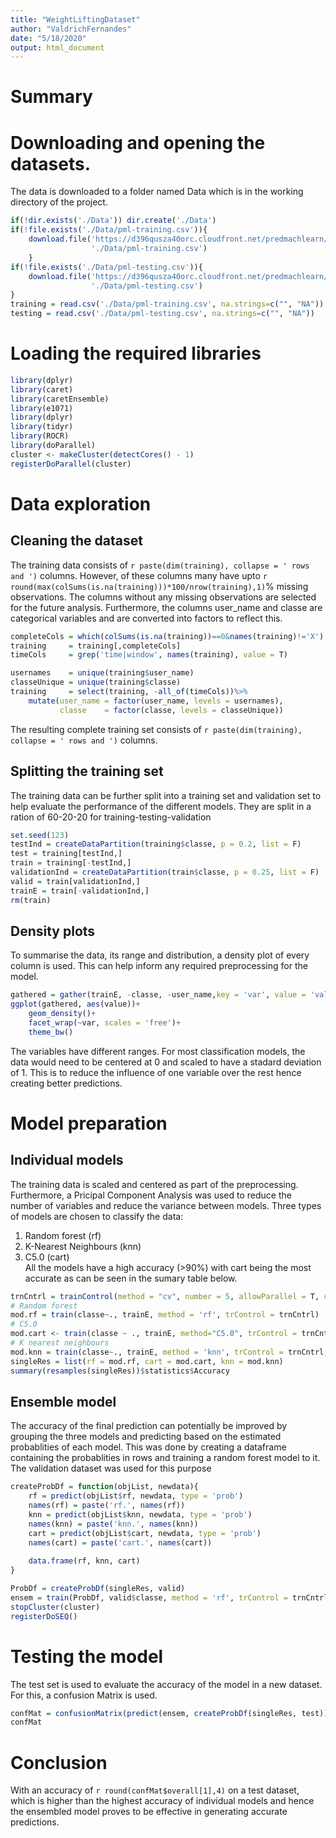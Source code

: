 ```yaml
---
title: "WeightLiftingDataset"
author: "ValdrichFernandes"
date: "5/18/2020"
output: html_document
---
```

# Summary

# Downloading and opening the datasets.
The data is downloaded to a folder named Data which is in the working directory of the project. 
```r
if(!dir.exists('./Data')) dir.create('./Data')
if(!file.exists('./Data/pml-training.csv')){
    download.file('https://d396qusza40orc.cloudfront.net/predmachlearn/pml-training.csv',
                  './Data/pml-training.csv')
    }
if(!file.exists('./Data/pml-testing.csv')){
    download.file('https://d396qusza40orc.cloudfront.net/predmachlearn/pml-testing.csv', 
                  './Data/pml-testing.csv')
}
training = read.csv('./Data/pml-training.csv', na.strings=c("", "NA"))
testing = read.csv('./Data/pml-testing.csv', na.strings=c("", "NA"))
```

# Loading the required libraries
```r
library(dplyr)
library(caret)
library(caretEnsemble)
library(e1071)
library(dplyr)
library(tidyr)
library(ROCR)
library(doParallel)
cluster <- makeCluster(detectCores() - 1)
registerDoParallel(cluster)
```

# Data exploration

## Cleaning the dataset
The training data consists of `r paste(dim(training), collapse = ' rows and ')` columns. However, of these columns many have upto `r round(max(colSums(is.na(training)))*100/nrow(training),1)`% missing observations. The columns without any missing observations are selected for the future analysis. Furthermore, the columns user_name and classe are categorical variables and are converted into factors to reflect this. 

``` r
completeCols = which(colSums(is.na(training))==0&names(training)!='X')
training     = training[,completeCols]
timeCols     = grep('time|window', names(training), value = T)

usernames    = unique(training$user_name)
classeUnique = unique(training$classe)
training     = select(training, -all_of(timeCols))%>%
    mutate(user_name = factor(user_name, levels = usernames),
           classe    = factor(classe, levels = classeUnique))
```

The resulting complete training set consists of `r paste(dim(training), collapse = ' rows and ')` columns.

## Splitting the training set
The training data can be further split into a training set and validation set to help evaluate the performance of the different models. They are split in a ration of 60-20-20 for training-testing-validation
``` r
set.seed(123)
testInd = createDataPartition(training$classe, p = 0.2, list = F)
test = training[testInd,]
train = training[-testInd,]
validationInd = createDataPartition(train$classe, p = 0.25, list = F)
valid = train[validationInd,]
trainE = train[-validationInd,]
rm(train)
```
## Density plots
To summarise the data, its range and distribution, a density plot of every column is used. This can help inform any required preprocessing for the model.
```r
gathered = gather(trainE, -classe, -user_name,key = 'var', value = 'value')
ggplot(gathered, aes(value))+
    geom_density()+
    facet_wrap(~var, scales = 'free')+
    theme_bw()
```

The variables have different ranges. For most classification models, the data would need to be centered at 0 and scaled to have a stadard deviation of 1. This is to reduce the influence of one variable over the rest hence creating better predictions.

# Model preparation

## Individual models
The training data is scaled and centered as part of the preprocessing. Furthermore, a Pricipal Component Analysis was used to reduce the number of variables and reduce the variance between models. Three types of models are chosen to classify the data:

1. Random forest (rf)
2. K-Nearest Neighbours (knn)
3. C5.0 (cart)
<br>All the models have a high accuracy (>90%) with cart being the most accurate as can be seen in the sumary table below.
```r
trnCntrl = trainControl(method = "cv", number = 5, allowParallel = T, classProbs = T)
# Random forest
mod.rf = train(classe~., trainE, method = 'rf', trControl = trnCntrl)
# C5.0
mod.cart <- train(classe ~ ., trainE, method="C5.0", trControl = trnCntrl)
# K nearest neighbours
mod.knn = train(classe~., trainE, method = 'knn', trControl = trnCntrl, preProcess = c("center","scale"))
singleRes = list(rf = mod.rf, cart = mod.cart, knn = mod.knn)
summary(resamples(singleRes))$statistics$Accuracy
```

## Ensemble model
The accuracy of the final prediction can potentially be improved by grouping the three models and predicting based on the estimated probablities of each model. This was done by creating a dataframe containing the probablities in rows and training a random forest model to it. The validation dataset was used for this purpose
```r
createProbDf = function(objList, newdata){
    rf = predict(objList$rf, newdata, type = 'prob')
    names(rf) = paste('rf.', names(rf))
    knn = predict(objList$knn, newdata, type = 'prob')
    names(knn) = paste('knn.', names(knn))
    cart = predict(objList$cart, newdata, type = 'prob')
    names(cart) = paste('cart.', names(cart))
    
    data.frame(rf, knn, cart)
}

ProbDf = createProbDf(singleRes, valid)
ensem = train(ProbDf, valid$classe, method = 'rf', trControl = trnCntrl)
stopCluster(cluster)
registerDoSEQ()
```

# Testing the model
The test set is used to evaluate the accuracy of the model in a new dataset. For this, a confusion Matrix is used.
```r
confMat = confusionMatrix(predict(ensem, createProbDf(singleRes, test)), test$classe)
confMat
```

# Conclusion
With an accuracy of `r round(confMat$overall[1],4)` on a test dataset, which is higher than the highest accuracy of individual models and hence the ensembled model proves to be effective in generating accurate predictions.